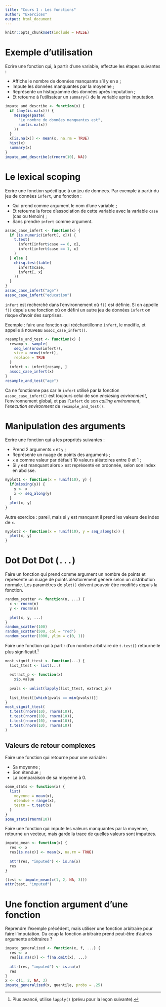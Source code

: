```yaml
---
title: "Cours 1 : Les fonctions"
author: "Exercices"
output: html_document
---
```


```r
knitr::opts_chunk$set(include = FALSE)
```

# Exemple d'utilisation

Ecrire une fonction qui, à partir d'une variable, effectue les étapes suivantes :

  * Affiche le nombre de données manquante s'il y en a ;
  * Impute les données manquantes par la moyenne ;
  * Représente un histogramme des données après imputation ;
  * Et retourne à l'utilisateur un `summary()` de la variable après imputation.
  
```r
impute_and_describe <- function(x) {
  if (any(is.na(x))) {
    message(paste(
      "Le nombre de données manquantes est",
      sum(is.na(x))
    ))
  }
  x[is.na(x)] <- mean(x, na.rm = TRUE)
  hist(x)
  summary(x)
}
impute_and_describe(c(rnorm(10), NA))
```

# Le lexical scoping

Ecrire une fonction spécifique à un jeu de données. Par exemple à partir du jeu de données `infert`, une fonction :

  * Qui prend comme argument le nom d'une variable ;
  * Et retourne la force d'association de cette variable avec la variable `case` (cas ou témoin) ;
  * Sans prendre `infert` comme argument.

```r
assoc_case_infert <- function(x) {
  if (is.numeric(infert[, x])) {
    t.test(
      infert[infert$case == 0, x],
      infert[infert$case == 1, x]
    )
  } else {
    chisq.test(table(
      infert$case,
      infert[, x]
    ))
  }
}
assoc_case_infert("age")
assoc_case_infert("education")
```

`infert` est recherché dans l'environnement où `f()` est définie. Si on appelle `f()` depuis une fonction où on défini un autre jeu de données `infert` on risque d'avoir des surprises.

Exemple : faire une fonction qui rééchantillonne `infert`, le modifie, et appelle à nouveau `assoc_case_infert()`.

```r
resample_and_test <- function(x) {
  resamp <- sample(
    seq_len(nrow(infert)),
    size = nrow(infert),
    replace = TRUE
  )
  infert <- infert[resamp, ]
  assoc_case_infert(x)
}
resample_and_test("age")
```

Ca ne fonctionne pas car le `infert` utilisé par la fonction `assoc_case_infert()` est toujours celui de son *enclosing environment*, l'environnement global, et pas l'`infert` de son *calling environment*, l'*execution environment* de `resample_and_test()`.

# Manipulation des arguments

Ecrire une fonction qui a les proprités suivantes :

  * Prend 2 arguments `x` et `y` ;
  * Représente un nuage de points des arguments ;
  * `x` a comme valeur par défault 10 valeurs aléatoires entre 0 et 1 ;
  * Si `y` est manquant alors `x` est représenté en ordonnée, selon son index en abcisse.
  
```r
myplot1 <- function(x = runif(10), y) {
  if(missing(y)) {
    y <- x
    x <- seq_along(y)
  }
  plot(x, y)
}
```

Autre exercice : pareil, mais si `y` est manquant il prend les valeurs des index de `x`.

```r
myplot2 <- function(x = runif(10), y = seq_along(x)) {
  plot(x, y)
}
```

# Dot Dot Dot (`...`)

Faire un fonction qui prend comme argument un nombre de points et représente un nuage de points aléatoirement généré selon un distribution normale. Les paramètres de `plot()` doivent pouvoir être modifiés depuis la fonction.

```r
random_scatter <- function(n, ...) {
  x <- rnorm(n)
  y <- rnorm(n)
  
  plot(x, y, ...)
}
random_scatter(100)
random_scatter(500, col = "red")
random_scatter(1000, ylim = c(0, 1))
```

Faire une fonction qui à partir d'un nombre arbitraire de `t.test()` retourne le plus significatif.^[Plus avancé, utilise `lapply()` (prévu pour la leçon suivante).]

```r
most_signif_ttest <- function(...) {
  list_ttest <- list(...)
  
  extract_p <- function(x)
    x$p.value
  
  pvals <- unlist(lapply(list_ttest, extract_p))
  
  list_ttest[[which(pvals == min(pvals))]]
}
most_signif_ttest(
  t.test(rnorm(10), rnorm(10)),
  t.test(rnorm(10), rnorm(10)),
  t.test(rnorm(10), rnorm(10)),
  t.test(rnorm(10), rnorm(10))
)
```

## Valeurs de retour complexes 

Faire une fonction qui retourne pour une variable :

  * Sa moyenne ;
  * Son étendue ;
  * La comparaison de sa moyenne à 0.
  
```r
some_stats <- function(x) {
  list(
    moyenne = mean(x),
    etendue = range(x),
    test0 = t.test(x)
  )
}
some_stats(rnorm(10))
```

Faire une fonction qui impute les valeurs manquantes par la moyenne, retourne un vecteur, mais garde la trace de quelles valeurs sont imputées.

```r
impute_mean <- function(x) {
  res <- x
  res[is.na(x)] <- mean(x, na.rm = TRUE)
  
  attr(res, "imputed") <- is.na(x)
  res
}

(test <- impute_mean(c(1, 2, NA, 3)))
attr(test, "imputed")
```

# Une fonction argument d'une fonction

Reprendre l'exemple précédent, mais utiliser une fonction arbitraire pour faire l'imputation. Du coup la fonction arbitraire prend peut-être d'autres arguments arbitraires ?

```r
impute_generalized <- function(x, f, ...) {
  res <- x
  res[is.na(x)] <- f(na.omit(x), ...)
  
  attr(res, "imputed") <- is.na(x)
  res
}
x <- c(1, 2, NA, 3)
impute_generalized(x, quantile, probs = .25)
```

